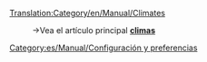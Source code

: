 [[Translation:Category/en/Manual/Climates]]
:→Vea el artículo principal '''[[es/Manual/Clima|climas]]'''

[[Category:es/Manual/Configuración y preferencias]]